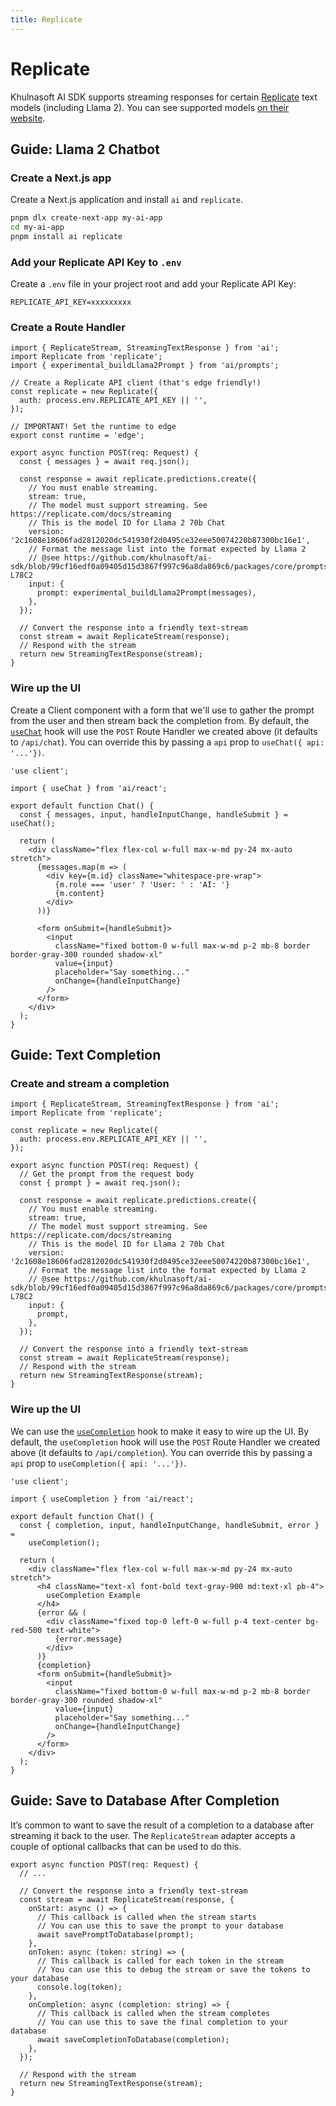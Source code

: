 ```yaml
---
title: Replicate
---
```



# Replicate

Khulnasoft AI SDK supports streaming responses for certain [Replicate](https://replicate.com) text models (including Llama 2).
You can see supported models [on their website](https://replicate.com/docs/streaming).

## Guide: Llama 2 Chatbot

<Steps>

### Create a Next.js app

Create a Next.js application and install `ai` and `replicate`.

```sh
pnpm dlx create-next-app my-ai-app
cd my-ai-app
pnpm install ai replicate
```

### Add your Replicate API Key to `.env`

Create a `.env` file in your project root and add your Replicate API Key:

```env filename=".env"
REPLICATE_API_KEY=xxxxxxxxx
```

### Create a Route Handler

```tsx filename="app/api/chat/route.ts" showLineNumbers
import { ReplicateStream, StreamingTextResponse } from 'ai';
import Replicate from 'replicate';
import { experimental_buildLlama2Prompt } from 'ai/prompts';

// Create a Replicate API client (that's edge friendly!)
const replicate = new Replicate({
  auth: process.env.REPLICATE_API_KEY || '',
});

// IMPORTANT! Set the runtime to edge
export const runtime = 'edge';

export async function POST(req: Request) {
  const { messages } = await req.json();

  const response = await replicate.predictions.create({
    // You must enable streaming.
    stream: true,
    // The model must support streaming. See https://replicate.com/docs/streaming
    // This is the model ID for Llama 2 70b Chat
    version: '2c1608e18606fad2812020dc541930f2d0495ce32eee50074220b87300bc16e1',
    // Format the message list into the format expected by Llama 2
    // @see https://github.com/khulnasoft/ai-sdk/blob/99cf16edf0a09405d15d3867f997c96a8da869c6/packages/core/prompts/huggingface.ts#L53C1-L78C2
    input: {
      prompt: experimental_buildLlama2Prompt(messages),
    },
  });

  // Convert the response into a friendly text-stream
  const stream = await ReplicateStream(response);
  // Respond with the stream
  return new StreamingTextResponse(stream);
}
```

### Wire up the UI

Create a Client component with a form that we'll use to gather the prompt from the user and then stream back the completion from.
By default, the [`useChat`](/docs/api-reference/use-chat) hook will use the `POST` Route Handler we created above (it defaults to `/api/chat`). You can override this by passing a `api` prop to `useChat({ api: '...'})`.

```tsx filename="app/page.tsx" showLineNumbers
'use client';

import { useChat } from 'ai/react';

export default function Chat() {
  const { messages, input, handleInputChange, handleSubmit } = useChat();

  return (
    <div className="flex flex-col w-full max-w-md py-24 mx-auto stretch">
      {messages.map(m => (
        <div key={m.id} className="whitespace-pre-wrap">
          {m.role === 'user' ? 'User: ' : 'AI: '}
          {m.content}
        </div>
      ))}

      <form onSubmit={handleSubmit}>
        <input
          className="fixed bottom-0 w-full max-w-md p-2 mb-8 border border-gray-300 rounded shadow-xl"
          value={input}
          placeholder="Say something..."
          onChange={handleInputChange}
        />
      </form>
    </div>
  );
}
```

</Steps>

## Guide: Text Completion

<Steps>

### Create and stream a completion

```tsx filename="app/api/completion/route.ts" showLineNumbers
import { ReplicateStream, StreamingTextResponse } from 'ai';
import Replicate from 'replicate';

const replicate = new Replicate({
  auth: process.env.REPLICATE_API_KEY || '',
});

export async function POST(req: Request) {
  // Get the prompt from the request body
  const { prompt } = await req.json();

  const response = await replicate.predictions.create({
    // You must enable streaming.
    stream: true,
    // The model must support streaming. See https://replicate.com/docs/streaming
    // This is the model ID for Llama 2 70b Chat
    version: '2c1608e18606fad2812020dc541930f2d0495ce32eee50074220b87300bc16e1',
    // Format the message list into the format expected by Llama 2
    // @see https://github.com/khulnasoft/ai-sdk/blob/99cf16edf0a09405d15d3867f997c96a8da869c6/packages/core/prompts/huggingface.ts#L53C1-L78C2
    input: {
      prompt,
    },
  });

  // Convert the response into a friendly text-stream
  const stream = await ReplicateStream(response);
  // Respond with the stream
  return new StreamingTextResponse(stream);
}
```

### Wire up the UI

We can use the [`useCompletion`](/docs/api-reference/use-completion) hook to make it easy to wire up the UI. By default, the `useCompletion` hook will use the `POST` Route Handler we created above (it defaults to `/api/completion`). You can override this by passing a `api` prop to `useCompletion({ api: '...'})`.

```tsx filename="app/page.tsx" showLineNumbers
'use client';

import { useCompletion } from 'ai/react';

export default function Chat() {
  const { completion, input, handleInputChange, handleSubmit, error } =
    useCompletion();

  return (
    <div className="flex flex-col w-full max-w-md py-24 mx-auto stretch">
      <h4 className="text-xl font-bold text-gray-900 md:text-xl pb-4">
        useCompletion Example
      </h4>
      {error && (
        <div className="fixed top-0 left-0 w-full p-4 text-center bg-red-500 text-white">
          {error.message}
        </div>
      )}
      {completion}
      <form onSubmit={handleSubmit}>
        <input
          className="fixed bottom-0 w-full max-w-md p-2 mb-8 border border-gray-300 rounded shadow-xl"
          value={input}
          placeholder="Say something..."
          onChange={handleInputChange}
        />
      </form>
    </div>
  );
}
```

</Steps>

## Guide: Save to Database After Completion

It’s common to want to save the result of a completion to a database after streaming it back to the user. The `ReplicateStream` adapter accepts a couple of optional callbacks that can be used to do this.

```tsx filename="app/api/completion/route.ts" showLineNumbers
export async function POST(req: Request) {
  // ...

  // Convert the response into a friendly text-stream
  const stream = await ReplicateStream(response, {
    onStart: async () => {
      // This callback is called when the stream starts
      // You can use this to save the prompt to your database
      await savePromptToDatabase(prompt);
    },
    onToken: async (token: string) => {
      // This callback is called for each token in the stream
      // You can use this to debug the stream or save the tokens to your database
      console.log(token);
    },
    onCompletion: async (completion: string) => {
      // This callback is called when the stream completes
      // You can use this to save the final completion to your database
      await saveCompletionToDatabase(completion);
    },
  });

  // Respond with the stream
  return new StreamingTextResponse(stream);
}
```
